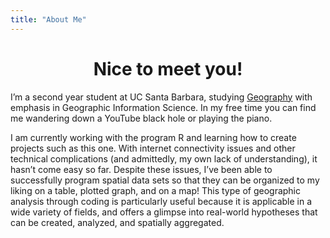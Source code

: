 ```yaml
---
title: "About Me"
---
```

  
<center>
# Nice to meet you! <i class="fa fa-handshake-o fa-0.5x" style="color:maroon;"></i>
</center>
  
I'm a second year student at UC Santa Barbara, studying [Geography](https://www.geog.ucsb.edu/) with emphasis in Geographic Information Science. In my free time you can find me wandering down a YouTube black hole or playing the piano. 

I am currently working with the program R and learning how to create projects such as this one. With internet connectivity issues and other technical complications (and admittedly, my own lack of understanding), it hasn't come easy so far. Despite these issues, I've been able to successfully program spatial data sets so that they can be organized to my liking on a table, plotted graph, and on a map! This type of geographic analysis through coding is particularly useful because it is applicable in a wide variety of fields, and offers a glimpse into real-world hypotheses that can be created, analyzed, and spatially aggregated.  
